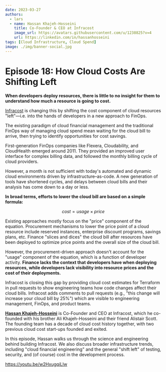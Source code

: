 ```yaml
---
date: 2023-03-27
authors:
  - lars
  - name: Hassan Khajeh-Hosseini
    title: Co-Founder & CEO at Infracost
    image_url: https://avatars.githubusercontent.com/u/1238825?v=4
    url: https://linkedin.com/in/hassanhosseini
tags: [Cloud Infrastructure, Cloud Spend]
image: ./img/banner-social.jpg
---
```


# Episode 18: How Cloud Costs Are Shifting Left

**When developers deploy resources, there is little to no insight for them to understand how much a resource is going to cost.**

[Infracost](https://infracost.io) is changing this by shifting the cost component of cloud resources "left"—i.e. into the hands of developers in a new approach to FinOps.

The existing paradigm of cloud financial management and the traditional FinOps way of managing cloud spend mean waiting for the cloud bill to arrive, then trying to identify opportunities for cost savings.

First-generation FinOps companies like Flexera, Cloudability, and CloudHealth emerged around 2011. They provided an improved user interface for complex billing data, and followed the monthly billing cycle of cloud providers.

However, a month is not sufficient with today's automated and dynamic cloud environments driven by infrastructure–as-code. A new generation of tools have shortened cycles, and delays between cloud bills and their analysis has come down to a day or less.

**In broad terms, efforts to lower the cloud bill are based on a simple formula:**

$$
cost = usage \times price
$$

Existing approaches mostly focus on the "price" component of the equation. Procurement mechanisms to lower the price point of a cloud resource include reserved instances, enterprise discount programs, savings plans, etc. Finance "slices and dices" the cloud bill after resources have been deployed to optimize price points and the overall size of the cloud bill.

However, the procurement-driven approach doesn't account for the "usage" component of the equation, which is a function of developer activity. **Finance lacks the context that developers have when deploying resources, while developers lack visibility into resource prices and the cost of their deployments.**

Infracost is closing this gap by providing cloud cost estimates for Terraform in pull requests to show engineering teams how code changes affect their cloud bills. Infracost adds comments to pull requests (e.g., "this change will increase your cloud bill by 25%") which are visible to engineering management, FinOps, and product teams.

[**Hassan Khajeh-Hosseini**](https://linkedin.com/in/hassanhosseini) is Co-Founder and CEO at Infracost, which he co-founded with his brother Ali Khajeh-Hosseini and their friend Alistair Scott. The founding team has a decade of cloud cost history together, with two previous cloud cost start-ups founded and exited.

In this episode, Hassan walks us through the science and engineering behind building Infracost. We also discuss broader infrastructure trends, including "cloud financial engineering" and the general "shift left" of testing, security, and (of course) cost in the development process.

https://youtu.be/w2HxugqiLlw
